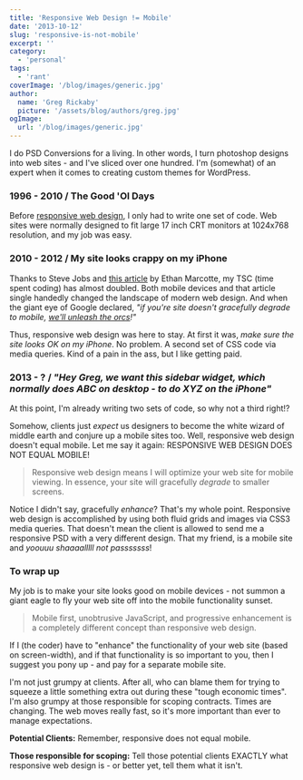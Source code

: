 ```yaml
---
title: 'Responsive Web Design != Mobile'
date: '2013-10-12'
slug: 'responsive-is-not-mobile'
excerpt: ''
category:
  - 'personal'
tags:
  - 'rant'
coverImage: '/blog/images/generic.jpg'
author:
  name: 'Greg Rickaby'
  picture: '/assets/blog/authors/greg.jpg'
ogImage:
  url: '/blog/images/generic.jpg'
---
```


I do PSD Conversions for a living. In other words, I turn photoshop designs into web sites - and I've sliced over one hundred. I'm (somewhat) of an expert when it comes to creating custom themes for WordPress.

### 1996 - 2010 / The Good 'Ol Days

Before [responsive web design](https://en.wikipedia.org/wiki/Responsive_web_design), I only had to write one set of code. Web sites were normally designed to fit large 17 inch CRT monitors at 1024x768 resolution, and my job was easy.

### 2010 - 2012 / My site looks crappy on my iPhone

Thanks to Steve Jobs and [this article](http://alistapart.com/article/responsive-web-design) by Ethan Marcotte, my TSC (time spent coding) has almost doubled. Both mobile devices and that article single handedly changed the landscape of modern web design. And when the giant eye of Google declared, _"if you're site doesn't gracefully degrade to mobile, [we'll unleash the orcs](http://googlewebmastercentral.blogspot.ch/2012/06/recommendations-for-building-smartphone.html)!"_

Thus, responsive web design was here to stay. At first it was, *make sure the site looks OK on my iPhone*. No problem. A second set of CSS code via media queries. Kind of a pain in the ass, but I like getting paid.

### 2013 - ? / *"Hey Greg, we want this sidebar widget, which normally does ABC on desktop - to do XYZ on the iPhone"*

At this point, I'm already writing two sets of code, so why not a third right!?

Somehow, clients just *expect* us designers to become the white wizard of middle earth and conjure up a mobile sites too. Well, responsive web design doesn't equal mobile. Let me say it again: RESPONSIVE WEB DESIGN DOES NOT EQUAL MOBILE!

> Responsive web design means I will optimize your web site for mobile viewing. In essence, your site will gracefully _degrade_ to smaller screens.

Notice I didn't say, gracefully *enhance*? That's my whole point. Responsive web design is accomplished by using both fluid grids and images via CSS3 media queries. That doesn't mean the client is allowed to send me a responsive PSD with a very different design. That my friend, is a mobile site and _yoouuu shaaaalllll not passsssss_!

### To wrap up

My job is to make your site looks good on mobile devices - not summon a giant eagle to fly your web site off into the mobile functionality sunset.

> Mobile first, unobtrusive JavaScript, and progressive enhancement is a completely different concept than responsive web design.

If I (the coder) have to "enhance" the functionality of your web site (based on screen-width), and if that functionality is so important to you, then I suggest you pony up - and pay for a separate mobile site.

I'm not just grumpy at clients. After all, who can blame them for trying to squeeze a little something extra out during these "tough economic times". I'm also grumpy at those responsible for scoping contracts. Times are changing. The web moves really fast, so it's more important than ever to manage expectations.

**Potential Clients:** Remember, responsive does not equal mobile.

**Those responsible for scoping:** Tell those potential clients EXACTLY what responsive web design is - or better yet, tell them what it isn't.
